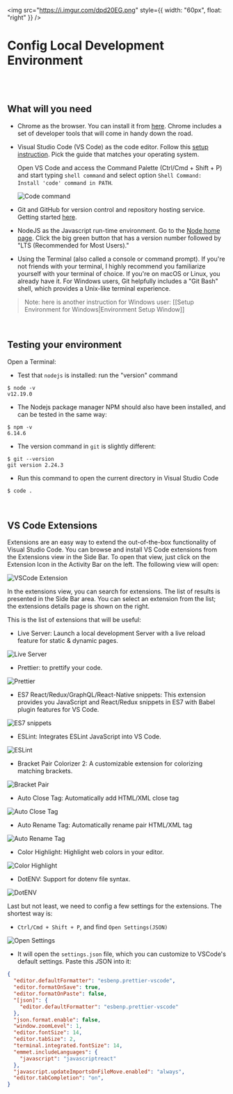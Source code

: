 <img
  src="https://i.imgur.com/dpd20EG.png"
  style={{ width: "60px", float: "right" }}
/>

# Config Local Development Environment

<br />
<br />

## What will you need

- Chrome as the browser. You can install it from <a href="https://www.google.com/chrome/" target="_blank">here</a>. Chrome includes a set of developer tools that will come in handy down the road.

- Visual Studio Code (VS Code) as the code editor. Follow this <a href="https://code.visualstudio.com/docs/setup/setup-overview" target="_blank">setup instruction</a>. Pick the guide that matches your operating system.

  Open VS Code and access the Command Palette (Ctrl/Cmd + Shift + P) and start typing `shell command` and select option `Shell Command: Install 'code' command in PATH`.

  ![Code command](https://docs.coderschool.vn/assets/web-virgil/vscode_1.png)

- Git and GitHub for version control and repository hosting service. Getting started <a href="https://git-scm.com/book/en/v2/Getting-Started-Installing-Git" target="_blank">here</a>.

- NodeJS as the Javascript run-time environment. Go to the <a href="http://nodejs.org/" target="_blank">Node home page</a>. Click the big green button that has a version number followed by "LTS (Recommended for Most Users)."

- Using the Terminal (also called a console or command prompt). If you're not friends with your terminal, I highly recommend you familiarize yourself with your terminal of choice. If you're on macOS or Linux, you already have it. For Windows users, Git helpfully includes a "Git Bash" shell, which provides a Unix-like terminal experience.

> Note: here is another instruction for Windows user: [[Setup Environment for Windows|Environment Setup Window]]

<br />

## Testing your environment

Open a Terminal:

- Test that `nodejs` is installed: run the "version" command

```
$ node -v
v12.19.0

```

- The Nodejs package manager NPM should also have been installed, and can be tested in the same way:

```
$ npm -v
6.14.6

```

- The version command in `git` is slightly different:

```
$ git --version
git version 2.24.3

```

- Run this command to open the current directory in Visual Studio Code

```
$ code .

```

<br />

## VS Code Extensions

Extensions are an easy way to extend the out-of-the-box functionality of Visual Studio Code. You can browse and install VS Code extensions from the Extensions view in the Side Bar. To open that view, just click on the Extension Icon in the Activity Bar on the left. The following view will open:

![VSCode Extension](https://docs.coderschool.vn/assets/web-virgil/vscode_2.png)

In the extensions view, you can search for extensions. The list of results is presented in the Side Bar area. You can select an extension from the list; the extensions details page is shown on the right.

This is the list of extensions that will be useful:

- Live Server: Launch a local development Server with a live reload feature for static & dynamic pages.

![Live Server](https://docs.coderschool.vn/assets/web-virgil/vscodeex_live_server.png)

- Prettier: to prettify your code.

![Prettier](https://docs.coderschool.vn/assets/web-virgil/vscodeex_prettier.png)

- ES7 React/Redux/GraphQL/React-Native snippets: This extension provides you JavaScript and React/Redux snippets in ES7 with Babel plugin features for VS Code.

![ES7 snippets](https://docs.coderschool.vn/assets/web-virgil/vscodeex_es7_react.png)

- ESLint: Integrates ESLint JavaScript into VS Code.

![ESLint](https://docs.coderschool.vn/assets/web-virgil/vscodeex_eslint.png)

- Bracket Pair Colorizer 2: A customizable extension for colorizing matching brackets.

![Bracket Pair](https://docs.coderschool.vn/assets/web-virgil/vscodeex_bracket_pair.png)

- Auto Close Tag: Automatically add HTML/XML close tag

![Auto Close Tag](https://docs.coderschool.vn/assets/web-virgil/vscodeex_auto_close_tag.png)

- Auto Rename Tag: Automatically rename pair HTML/XML tag

![Auto Rename Tag](https://docs.coderschool.vn/assets/web-virgil/vscodeex_auto_rename_tag.png)

- Color Highlight: Highlight web colors in your editor.

![Color Highlight](https://docs.coderschool.vn/assets/web-virgil/vscodeex_color_highlight.png)

- DotENV: Support for dotenv file syntax.

![DotENV](https://docs.coderschool.vn/assets/web-virgil/vscodeex_dotenv.png)

Last but not least, we need to config a few settings for the extensions. The shortest way is:

- `Ctrl/Cmd + Shift + P`, and find `Open Settings(JSON)`

![Open Settings](https://docs.coderschool.vn/assets/web-virgil/vscode_open_settings.png)

- It will open the `settings.json` file, which you can customize to VSCode's default settings. Paste this JSON into it:

```json
{
  "editor.defaultFormatter": "esbenp.prettier-vscode",
  "editor.formatOnSave": true,
  "editor.formatOnPaste": false,
  "[json]": {
    "editor.defaultFormatter": "esbenp.prettier-vscode"
  },
  "json.format.enable": false,
  "window.zoomLevel": 1,
  "editor.fontSize": 14,
  "editor.tabSize": 2,
  "terminal.integrated.fontSize": 14,
  "emmet.includeLanguages": {
    "javascript": "javascriptreact"
  },
  "javascript.updateImportsOnFileMove.enabled": "always",
  "editor.tabCompletion": "on",
}
```

<br />
<br />
<br />
